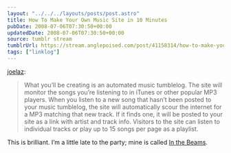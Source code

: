 ```yaml
---
layout: "../../../layouts/posts/post.astro"
title: How To Make Your Own Music Site in 10 Minutes
pubDate: 2008-07-06T07:30:50+00:00
updatedDate: 2008-07-06T07:30:50+00:00
source: tumblr stream
tumblrUrl: https://stream.anglepoised.com/post/41158314/how-to-make-your-own-music-site-in-10-minutes
tags: ["linklog"]
---
```


[joelaz][1]:

> What you’ll be creating is an automated music tumblelog. The site will monitor the songs you’re listening to in iTunes or other popular MP3 players. When you listen to a new song that hasn’t been posted to your music tumblelog, the site will automatically scour the internet for a MP3 matching that new track. If it finds one, it will be posted to your site as a link with artist and track info. Visitors to the site can listen to individual tracks or play up to 15 songs per page as a playlist.

This is brilliant. I&rsquo;m a little late to the party; mine is called [In the Beams][2].

[1]: http://joelaz.com/post/28132796/how-to-make-your-own-music-site-in-10-minutes
[2]: http://inthebeams.tumblr.com/
